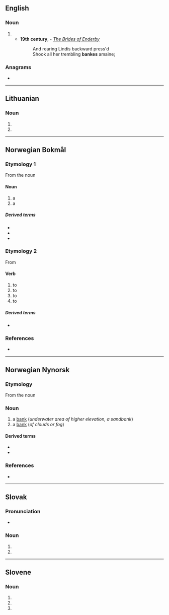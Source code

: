 {{also|bańkę|Bänke}}
==English==

===Noun===
{{en-noun}}

# {{obsolete spelling of|bank|lang=en}}
#* '''19th century''', {{w|Jean Ingelow}} - ''[[s:The Brides of Enderby|The Brides of Enderby]]''
#*: And rearing Lindis backward press'd
#*: Shook all her trembling '''bankes''' amaine;

===Anagrams===
* {{anagrams|en|a=abekn|baken|e-bank}}

----

==Lithuanian==

===Noun===
{{head|lt|noun form|g=m}}

# {{inflection of|bankas||loc|s|lang=lt}}
# {{inflection of|bankas||voc|s|lang=lt}}

----

==Norwegian Bokmål==

===Etymology 1===
From the noun {{l|nb|bakke}}

====Noun====
{{nb-noun-m1}}

# a {{l|en|bank}} {{q|underwater area of higher elevation, a sandbank}}
# a {{l|en|bank}} {{q|of clouds or fog}}

=====Derived terms=====
* {{l|nb|fiskebanke}}
* {{l|nb|sandbanke}}
* {{l|nb|tåkebanke}}

===Etymology 2===
From {{der|nb|non|banga}}

====Verb====
{{head|nb|verb|imperative|bank|present tense|banker|simple past and past participle|banka|or|banket|present tense|bankende}}

# to {{l|en|knock}} {{q|rap one's knuckles against something, such as a door}}
# to {{l|en|hammer}} {{q|strike with a hammer}}
# to {{l|en|beat}} {{q|heart}}
# to {{l|en|throb}} {{q|pain, headache, pulse}}

=====Derived terms=====
* {{l|nb|banker}}

===References===
* {{R:The Bokmål Dictionary}}

----

==Norwegian Nynorsk==

===Etymology===
From the noun {{l|nn|bakke}}

===Noun===
{{nn-noun-m1}}

# a [[bank]] (''underwater area of higher elevation, a sandbank'')
# a [[bank]] (''of clouds or fog'')

====Derived terms====
* {{l|nn|sandbanke}}
* {{l|nn|tåkebanke}}

===References===
* {{R:The Nynorsk Dictionary}}

----

==Slovak==

===Pronunciation===
* {{IPA|/ˈbaŋkɛ/|lang=sk}}

===Noun===
{{head|sk|noun form}}

# {{inflection of|banka||dat|s|lang=sk}}
# {{inflection of|banka||loc|s|lang=sk}}

----

==Slovene==

===Noun===
{{head|sl|noun form|head=bánke}}

# {{inflection of|bánka||gen|s|lang=sl}}
# {{inflection of|bánka||nom|p|lang=sl}}
# {{inflection of|bánka||acc|p|lang=sl}}